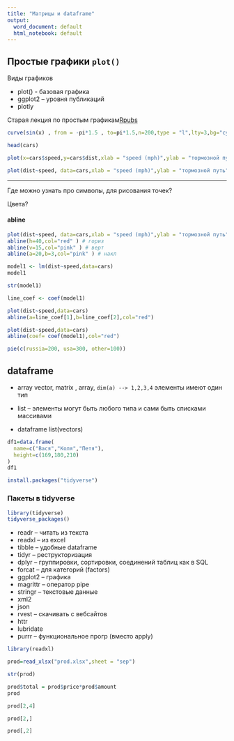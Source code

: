 ```yaml
---
title: "Матрицы и dataframe"
output:
  word_document: default
  html_notebook: default
---
```




## Простые графики `plot()`

Виды графиков

* plot() - базовая графика
* ggplot2 -- уровня публикаций 
* plotly 



Старая лекция по простым графикам[Rpubs](https://rpubs.com/ikochergin/59360)

```r
curve(sin(x) , from = -pi*1.5 , to=pi*1.5,n=200,type = "l",lty=3,bg="cyan")
```
```r
head(cars)
```
```r
plot(x=cars$speed,y=cars$dist,xlab = "speed (mph)",ylab = "тормозной путь",col=3 )
```
```r
plot(dist~speed, data=cars,xlab = "speed (mph)",ylab = "тормозной путь",col=3,pch=21,bg="cyan",cex=2.5 )
```
* * *

Где можно узнать про символы, для рисования точек?

Цвета?






#### abline


```r
plot(dist~speed, data=cars,xlab = "speed (mph)",ylab = "тормозной путь",col=3,pch=21,bg="cyan",cex=1.5 )
abline(h=40,col="red" ) # гориз
abline(v=15,col="pink" ) # верт
abline(a=20,b=3,col="pink" ) # накл
```
```r
model1 <- lm(dist~speed,data=cars)
model1
```
```r
str(model1)
```
```r
line_coef <- coef(model1)
```


```r
plot(dist~speed,data=cars)
abline(a=line_coef[1],b=line_coef[2],col="red")
```
```r
plot(dist~speed,data=cars)
abline(coef= coef(model1),col="red")
```

```r
pie(c(russia=200, usa=300, other=100))
```



## dataframe

* array   vector, matrix , array, `dim(a) --> 1,2,3,4` элементы имеют один тип

* list   -- элементы могут быть любого типа и сами быть списками массивами

* dataframe list(vectors)

```r

df1=data.frame(
  name=c("Вася","Коля","Петя"),
  height=c(169,180,210)
)
df1

```



```r
install.packages("tidyverse")

```

### Пакеты в tidyverse

```r
library(tidyverse)
tidyverse_packages()
```



* readr   -- читать из текста
* readxl  -- из excel
* tibble  -- удобные dataframe
* tidyr   -- реструкторизация
* dplyr   -- группировки, сортировки, соединений таблиц как в SQL
* forcat  -- для категорий (factors)
* ggplot2  -- графика
* magrittr -- оператор pipe 
* stringr  -- текстовые данные
* xml2     
* json 
* rvest    -- скачивать с вебсайтов
* httr 
* lubridate
* purrr -- функциональное прогр 
(вместо apply)




```r
library(readxl)
```

```r
prod=read_xlsx("prod.xlsx",sheet = "sep")
```

```r
str(prod)
```

```r

prod$total = prod$price*prod$amount
prod

```
```r
prod[2,4]
```
```r
prod[2,]
```
```r
prod[,2]
```
